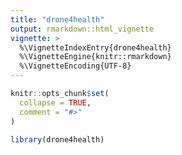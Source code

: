 ```yaml
---
title: "drone4health"
output: rmarkdown::html_vignette
vignette: >
  %\VignetteIndexEntry{drone4health}
  %\VignetteEngine{knitr::rmarkdown}
  %\VignetteEncoding{UTF-8}
---
```


```r
knitr::opts_chunk$set(
  collapse = TRUE,
  comment = "#>"
)
```

```r
library(drone4health)
```
